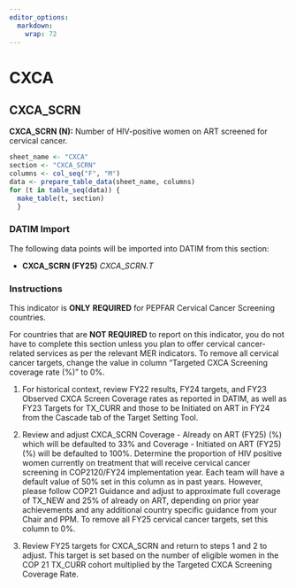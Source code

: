 ```yaml
---
editor_options: 
  markdown: 
    wrap: 72
---
```


\blandscape

# CXCA

## CXCA_SCRN

**CXCA_SCRN (N):** Number of HIV-positive women on ART screened for
cervical cancer.

```r
sheet_name <- "CXCA"
section <- "CXCA_SCRN"
columns <- col_seq("F", "M")
data <- prepare_table_data(sheet_name, columns)
for (t in table_seq(data)) {
  make_table(t, section)
  }
```

### DATIM Import

The following data points will be imported into DATIM from this section:

-   **CXCA_SCRN (FY25)** $CXCA\_SCRN.T$

### Instructions

This indicator is **ONLY** **REQUIRED** for PEPFAR Cervical Cancer
Screening countries.

For countries that are **NOT REQUIRED** to report on this indicator, you
do not have to complete this section unless you plan to offer cervical
cancer-related services as per the relevant MER indicators. To remove
all cervical cancer targets, change the value in column "Targeted CXCA
Screening coverage rate (%)" to 0%.

1.  For historical context, review FY22 results, FY24 targets, and FY23
    Observed CXCA Screen Coverage rates as reported in DATIM, as well as
    FY23 Targets for TX_CURR and those to be Initiated on ART in FY24
    from the Cascade tab of the Target Setting Tool.

2.  Review and adjust CXCA_SCRN Coverage - Already on ART (FY25) (%) which
    will be defaulted to 33% and Coverage - Initiated on ART (FY25) (%) will
    be defaulted to 100%. 
    Determine the proportion of HIV positive women currently on treatment that will
    receive cervical cancer screening in COP2120/FY24 implementation
    year. Each team will have a default value of 50% set in this column
    as in past years. However, please follow COP21 Guidance and adjust
    to approximate full coverage of TX_NEW and 25% of already on ART,
    depending on prior year achievements and any additional country
    specific guidance from your Chair and PPM. To remove all FY25
    cervical cancer targets, set this column to 0%.

3.  Review FY25 targets for CXCA_SCRN and return to steps 1 and 2 to
    adjust. This target is set based on the number of eligible women in
    the COP 21 TX_CURR cohort multiplied by the Targeted CXCA Screening
    Coverage Rate.

\elandscape

\newpage
